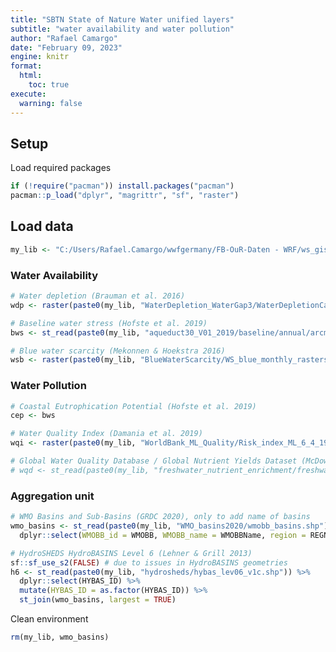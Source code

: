 ```yaml
---
title: "SBTN State of Nature Water unified layers"
subtitle: "water availability and water pollution"
author: "Rafael Camargo"
date: "February 09, 2023"
engine: knitr
format:
  html:
    toc: true
execute:
  warning: false    
---
```


## Setup

Load required packages

```r
if (!require("pacman")) install.packages("pacman")
pacman::p_load("dplyr", "magrittr", "sf", "raster")
```

## Load data

```r
my_lib <- "C:/Users/Rafael.Camargo/wwfgermany/FB-OuR-Daten - WRF/ws_gis/1_library/" 
```

### Water Availability

```r
# Water depletion (Brauman et al. 2016)
wdp <- raster(paste0(my_lib, "WaterDepletion_WaterGap3/WaterDepletionCat_WG3.tif"))

# Baseline water stress (Hofste et al. 2019)
bws <- st_read(paste0(my_lib, "aqueduct30_V01_2019/baseline/annual/arcmap/y2019m07d12_aqueduct30_v01.gdb"), layer = "annual")

# Blue water scarcity (Mekonnen & Hoekstra 2016)
wsb <- raster(paste0(my_lib, "BlueWaterScarcity/WS_blue_monthly_rasters/WSbl_monthly_30m/ws_avg.tif"))
```

### Water Pollution

```r
# Coastal Eutrophication Potential (Hofste et al. 2019)
cep <- bws

# Water Quality Index (Damania et al. 2019)
wqi <- raster(paste0(my_lib, "WorldBank_ML_Quality/Risk_index_ML_6_4_19.tif"))

# Global Water Quality Database / Global Nutrient Yields Dataset (McDowell et al. 2020)
# wqd <- st_read(paste0(my_lib, "freshwater_nutrient_enrichment/freshwater_nutrient_enrichment.gdb", layer = "?"))
```

### Aggregation unit

```r
# WMO Basins and Sub-Basins (GRDC 2020), only to add name of basins
wmo_basins <- st_read(paste0(my_lib, "WMO_basins2020/wmobb_basins.shp")) %>%
  dplyr::select(WMOBB_id = WMOBB, WMOBB_name = WMOBBName, region = REGNAME)

# HydroSHEDS HydroBASINS Level 6 (Lehner & Grill 2013)
sf::sf_use_s2(FALSE) # due to issues in HydroBASINS geometries
h6 <- st_read(paste0(my_lib, "hydrosheds/hybas_lev06_v1c.shp")) %>%
  dplyr::select(HYBAS_ID) %>%
  mutate(HYBAS_ID = as.factor(HYBAS_ID)) %>%
  st_join(wmo_basins, largest = TRUE)
```

Clean environment

```r
rm(my_lib, wmo_basins)
```
